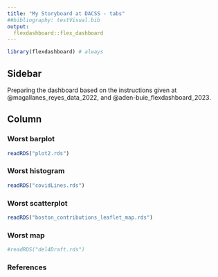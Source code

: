 ```yaml
---
title: "My Storyboard at DACSS - tabs"
##bibliography: testVisual.bib
output: 
  flexdashboard::flex_dashboard
---
```


```r
library(flexdashboard) # always
```

## Sidebar {.sidebar}


Preparing the dashboard based on the instructions given at @magallanes_reyes_data_2022, and @aden-buie_flexdashboard_2023.

## Column {.tabset .tabset-fade}


### Worst barplot

```r
readRDS("plot2.rds")
```


### Worst histogram

```r
readRDS("covidLines.rds")
```

### Worst scatterplot

```r
readRDS("boston_contributions_leaflet_map.rds")
```


### Worst map

```r
#readRDS("del4Draft.rds")
```


### References 
